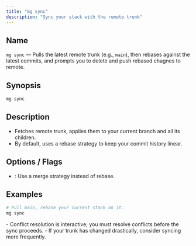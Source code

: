 ```yaml
---
title: "mg sync"
description: "Sync your stack with the remote trunk"
---
```


## Name

`mg sync` — Pulls the latest remote trunk (e.g., `main`), then rebases against the latest commits, and prompts you to delete and push rebased chagnes to remote.

## Synopsis

```bash
mg sync
```

## Description

- Fetches remote trunk, applies them to your current branch and all its children.
- By default, uses a rebase strategy to keep your commit history linear.

## Options / Flags

- : Use a merge strategy instead of rebase.

## Examples

```bash
# Pull main, rebase your current stack on it.
mg sync
```

<Note>
  - Conflict resolution is interactive; you must resolve conflicts before the
    sync proceeds. - If your trunk has changed drastically, consider syncing more
    frequently.
</Note>
